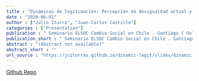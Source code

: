 ```yaml
---
title : "Dinámicas de legitimación: Percepción de desigualdad actual y justificación de desigualdad futura"
date : "2020-06-01"
author : ["Julio Iturra", "Juan-Carlos Castillo"]
categories : ["Presentation"]
publication : " Seminario ELSOC Cambio Social en Chile . Santiago ( Online"
publication_short : " Seminario ELSOC Cambio Social en Chile . Santiago ( Online"
abstract : "(Abstract not available)"
abstract_short : ""
url_source : "https://jciturras.github.io/dinamic-legit/slides/dinamic-legit_elsoc.html#1"
---
```

[
Github Repo](https://github.com/jciturras/dinamic-legit)
